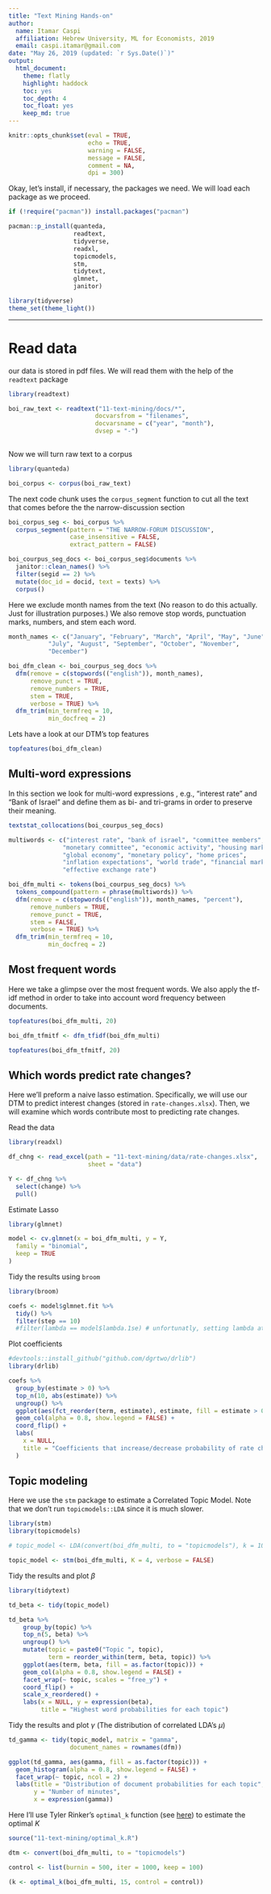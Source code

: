 ```yaml
---
title: "Text Mining Hands-on"
author: 
  name: Itamar Caspi
  affiliation: Hebrew University, ML for Economists, 2019
  email: caspi.itamar@gmail.com
date: "May 26, 2019 (updated: `r Sys.Date()`)"
output: 
  html_document:
    theme: flatly
    highlight: haddock 
    toc: yes
    toc_depth: 4
    toc_float: yes
    keep_md: true
---
```



```r
knitr::opts_chunk$set(eval = TRUE,
                      echo = TRUE,
                      warning = FALSE,
                      message = FALSE,
                      comment = NA,
                      dpi = 300)
```


Okay, let's install, if necessary, the packages we need. We will load each package as we proceed.

```r
if (!require("pacman")) install.packages("pacman")

pacman::p_install(quanteda,
                  readtext,
                  tidyverse,
                  readxl,
                  topicmodels,
                  stm,
                  tidytext,
                  glmnet,
                  janitor)
```


```r
library(tidyverse)
theme_set(theme_light())
```

---

# Read data

our data is stored in pdf files. We will read them with the help of the `readtext` package
```r
library(readtext)

boi_raw_text <- readtext("11-text-mining/docs/*",
                        docvarsfrom = "filenames",
                        docvarsname = c("year", "month"),
                        dvsep = "-")
  
```
 
Now we will turn raw text to a corpus
```r
library(quanteda)

boi_corpus <- corpus(boi_raw_text)
```

The next code chunk uses the `corpus_segment` function to cut all the text that comes before the the narrow-discussion section
```r
boi_corpus_seg <- boi_corpus %>% 
  corpus_segment(pattern = "THE NARROW-FORUM DISCUSSION",
                 case_insensitive = FALSE,
                 extract_pattern = FALSE) 

boi_courpus_seg_docs <- boi_corpus_seg$documents %>% 
  janitor::clean_names() %>% 
  filter(segid == 2) %>% 
  mutate(doc_id = docid, text = texts) %>% 
  corpus()

```


Here we exclude month names from the text (No reason to do this actually. Just for illustration purposes.) We also remove stop words, punctuation marks, numbers, and stem each word.

```r
month_names <- c("January", "February", "March", "April", "May", "June",
           "July", "August", "September", "October", "November",
           "December")

boi_dfm_clean <- boi_courpus_seg_docs %>% 
  dfm(remove = c(stopwords(("english")), month_names),
      remove_punct = TRUE,
      remove_numbers = TRUE,
      stem = TRUE,
      verbose = TRUE) %>% 
  dfm_trim(min_termfreq = 10,
           min_docfreq = 2)
```

Lets have a look at our DTM's top features
```r
topfeatures(boi_dfm_clean)
```


## Multi-word expressions

In this section we look for multi-word expressions , e.g., "interest rate" and "Bank of Israel" and define them as bi- and tri-grams in order to preserve their meaning.

```r

textstat_collocations(boi_courpus_seg_docs)

multiwords <- c("interest rate", "bank of israel", "committee members",
               "monetary committee", "economic activity", "housing market",
               "global economy", "monetary policy", "home prices",
               "inflation expectations", "world trade", "financial markets",
               "effective exchange rate")

boi_dfm_multi <- tokens(boi_courpus_seg_docs) %>% 
  tokens_compound(pattern = phrase(multiwords)) %>% 
  dfm(remove = c(stopwords(("english")), month_names, "percent"),
      remove_numbers = TRUE,
      remove_punct = TRUE,
      stem = FALSE,
      verbose = TRUE) %>% 
  dfm_trim(min_termfreq = 10,
           min_docfreq = 2)
```


## Most frequent words

Here we take a glimpse over the most frequent words. We also apply the tf-idf method in order to take into account word frequency between documents.

```r
topfeatures(boi_dfm_multi, 20)

boi_dfm_tfmitf <- dfm_tfidf(boi_dfm_multi)

topfeatures(boi_dfm_tfmitf, 20)
```


## Which words predict rate changes?

Here we'll preform a naive lasso estimation. Specifically, we will use our DTM to predict interest changes (stored in `rate-changes.xlsx`). Then, we will examine which words contribute most to predicting rate changes.

Read the data
```r
library(readxl)

df_chng <- read_excel(path = "11-text-mining/data/rate-changes.xlsx",
                      sheet = "data")

Y <- df_chng %>% 
  select(change) %>% 
  pull()

```

Estimate Lasso
```r

library(glmnet)

model <- cv.glmnet(x = boi_dfm_multi, y = Y,
  family = "binomial",
  keep = TRUE
)

```

Tidy the results using `broom`
```r

library(broom)

coefs <- model$glmnet.fit %>%
  tidy() %>%
  filter(step == 10)
  #filter(lambda == model$lambda.1se) # unfortunatly, setting lambda at its optimal level, leaves us with zero features...

```

Plot coefficients
```r
#devtools::install_github("github.com/dgrtwo/drlib")
library(drlib)

coefs %>%
  group_by(estimate > 0) %>%
  top_n(10, abs(estimate)) %>%
  ungroup() %>%
  ggplot(aes(fct_reorder(term, estimate), estimate, fill = estimate > 0)) +
  geom_col(alpha = 0.8, show.legend = FALSE) +
  coord_flip() +
  labs(
    x = NULL,
    title = "Coefficients that increase/decrease probability of rate change"
  )

```


## Topic modeling

Here we use the `stm` package to estimate a Correlated Topic Model. Note that we don't run `topicmodels::LDA` since it is much slower.
```r

library(stm)
library(topicmodels)

# topic_model <- LDA(convert(boi_dfm_multi, to = "topicmodels"), k = 10)

topic_model <- stm(boi_dfm_multi, K = 4, verbose = FALSE)
```


Tidy the results and plot $\beta$
```r

library(tidytext)

td_beta <- tidy(topic_model)

td_beta %>%
    group_by(topic) %>%
    top_n(5, beta) %>%
    ungroup() %>%
    mutate(topic = paste0("Topic ", topic),
           term = reorder_within(term, beta, topic)) %>%
    ggplot(aes(term, beta, fill = as.factor(topic))) +
    geom_col(alpha = 0.8, show.legend = FALSE) +
    facet_wrap(~ topic, scales = "free_y") +
    coord_flip() +
    scale_x_reordered() +
    labs(x = NULL, y = expression(beta),
         title = "Highest word probabilities for each topic")

```

Tidy the results and plot $\gamma$ (The distribution of correlated LDA's $\mu$)

```r
td_gamma <- tidy(topic_model, matrix = "gamma",                    
                 document_names = rownames(dfm))

ggplot(td_gamma, aes(gamma, fill = as.factor(topic))) +
  geom_histogram(alpha = 0.8, show.legend = FALSE) +
  facet_wrap(~ topic, ncol = 2) +
  labs(title = "Distribution of document probabilities for each topic",
       y = "Number of minutes",
       x = expression(gamma))
```

Here I'll use Tyler Rinker's `optimal_k` function (see [here]("https://raw.githubusercontent.com/trinker/topicmodels_learning/master/functions")) to estimate the optimal $K$

```r
source("11-text-mining/optimal_k.R")

dtm <- convert(boi_dfm_multi, to = "topicmodels")

control <- list(burnin = 500, iter = 1000, keep = 100)

(k <- optimal_k(boi_dfm_multi, 15, control = control))
```
